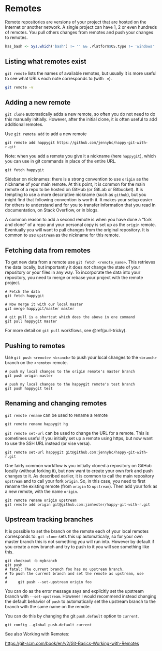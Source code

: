 # Remotes {#git-remotes}

Remote repositories are versions of your project that are hosted on the Internet
or another network. A single project can have 1, 2 or even hundreds of remotes.
You pull others changes from remotes and push your changes to remotes.

```r
has_bash <- Sys.which('bash') != '' && .Platform$OS.type != 'windows'
```

## Listing what remotes exist

`git remote` lists the names of available remotes, but usually it is more useful
to see what URLs each note corresponds to (with `-v`).

```bash
git remote -v
```

## Adding a new remote

`git clone` automatically adds a new remote, so often you do not need to do this
manually initially. However, after the initial clone, it is often useful to add
additional remotes.

Use `git remote add` to add a new remote

```shell
git remote add happygit https://github.com/jennybc/happy-git-with-r.git
```

Note: when you add a remote you give it a nickname (here `happygit`), which you
can use in git commands in place of the entire URL.

```shell
git fetch happygit
```

Sidebar on nicknames: there is a strong convention to use `origin` as the
nickname of your main remote. At this point, it is common for the main remote of
a repo to be hosted on GitHub (or GitLab or Bitbucket). It is tempting to use a
more descriptive nickname (such as `github`), but you might find that following
convention is worth it. It makes your setup easier for others to understand and
for you to transfer information that you read in documentation, on Stack
Overflow, or in blogs.

A common reason to add a second remote is when you have done a "fork and clone"
of a repo and your personal copy is set up as the `origin` remote. Eventually
you will want to pull changes from the original repository. It is common to use
`upstream` as the nickname for this remote.

## Fetching data from remotes

To get new data from a remote use `git fetch <remote_name>`. This retrieves the
data locally, but importantly it does _not_ change the state of your repository
or your files in any way. To incorporate the data into your repository, you need
to merge or rebase your project with the remote project.

```shell
# Fetch the data
git fetch happygit

# Now merge it with our local master
git merge happygit/master master

# git pull is a shortcut which does the above in one command
git pull happygit master
```

For more detail on `git pull` workflows, see \@ref(pull-tricky).

## Pushing to remotes

Use `git push <remote> <branch>` to push your local changes to the `<branch>`
branch on the `<remote>` remote.

```shell
# push my local changes to the origin remote's master branch
git push origin master

# push my local changes to the happygit remote's test branch
git push happygit test
```

## Renaming and changing remotes

`git remote rename` can be used to rename a remote

```shell
git remote rename happygit hg
```

`git remote set-url` can be used to change the URL for a remote. This is
sometimes useful if you initially set up a remote using https, but now want to
use the SSH URL instead (or vise versa).

```shell
git remote set-url happygit git@github.com:jennybc/happy-git-with-r.git
```

One fairly common workflow is you initially cloned a repository on GitHub
locally (without forking it), but now want to create your own fork and push
changes to it. As described earlier, it is common to call the main repository
`upstream` and to call your fork `origin`. So, in this case, you need to first
rename the existing remote (from `origin` to `upstream`). Then add your fork as
a new remote, with the name `origin`.

```shell
git remote rename origin upstream
git remote add origin git@github.com:jimhester/happy-git-with-r.git
```

## Upstream tracking branches

It is possible to set the branch on the remote each of your local remotes
corresponds to. `git clone` sets this up automatically, so for your own master
branch this is not something you will run into. However by default if you create
a new branch and try to push to it you will see something like this.

```shell
git checkout -b mybranch
git push
# fatal: The current branch foo has no upstream branch.
# To push the current branch and set the remote as upstream, use
#
#     git push --set-upstream origin foo
```

You can do as the error message says and explicitly set the upstream branch with
`--set-upstream`. However I would recommend instead changing the default
behavior of `push` to automatically set the upstream branch to the branch with
the same name on the remote.

You can do this by changing the git `push.default` option to `current`.

```shell
git config --global push.default current
```

See also Working with Remotes:

<https://git-scm.com/book/en/v2/Git-Basics-Working-with-Remotes>
